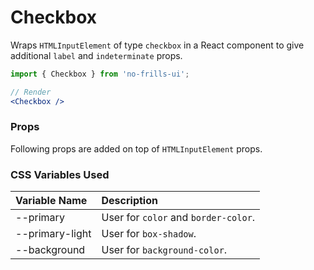 
<Meta title='Components/Checkbox' component={Checkbox} />

# Checkbox

Wraps `HTMLInputElement` of type `checkbox` in a React component to give additional `label`
and `indeterminate` props.

<Preview>
    <Checkbox label='Android' />
    <Checkbox label='iOS' />
    <Checkbox label='Desktop' indeterminate checked disabled />
</Preview>

```jsx
import { Checkbox } from 'no-frills-ui';

// Render
<Checkbox />
```
### Props
Following props are added on top of `HTMLInputElement` props.
<Props of={Checkbox} />

### CSS Variables Used

| Variable Name | Description |
| :- | :- |
| --primary | User for `color` and `border-color`. |
| --primary-light | User for `box-shadow`. |
| --background | User for `background-color`. |
